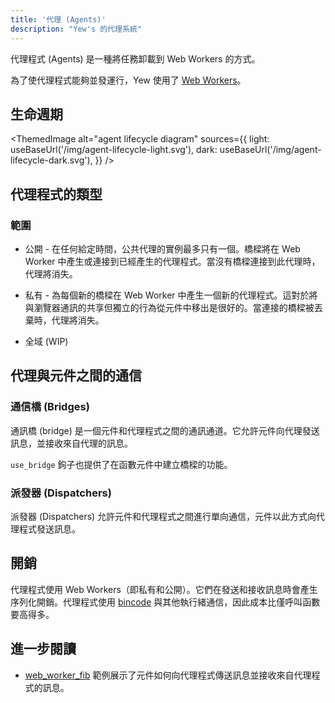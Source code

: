 ```yaml
---
title: '代理 (Agents)'
description: "Yew's 的代理系統"
---
```



代理程式 (Agents) 是一種將任務卸載到 Web Workers 的方式。

為了使代理程式能夠並發運行，Yew 使用了 [Web Workers](https://developer.mozilla.org/en-US/docs/Web/API/Web_Workers_API/Using_web_workers)。

## 生命週期

<!--
The diagram is produced with nomnoml (nomnoml.com),
The code can be found in the <desc> tag of the svgs.
-->

<ThemedImage
    alt="agent lifecycle diagram"
    sources={{
        light: useBaseUrl('/img/agent-lifecycle-light.svg'),
        dark: useBaseUrl('/img/agent-lifecycle-dark.svg'),
    }}
/>

## 代理程式的類型

### 範圍

- 公開 - 在任何給定時間，公共代理的實例最多只有一個。橋樑將在 Web Worker 中產生或連接到已經產生的代理程式。當沒有橋樑連接到此代理時，代理將消失。

- 私有 - 為每個新的橋樑在 Web Worker 中產生一個新的代理程式。這對於將與瀏覽器通訊的共享但獨立的行為從元件中移出是很好的。當連接的橋樑被丟棄時，代理將消失。

- 全域 \(WIP\)

## 代理與元件之間的通信

### 通信橋 (Bridges)

通訊橋 (bridge) 是一個元件和代理程式之間的通訊通道。它允許元件向代理發送訊息，並接收來自代理的訊息。

`use_bridge` 鉤子也提供了在函數元件中建立橋樑的功能。

### 派發器 (Dispatchers)

派發器 (Dispatchers) 允許元件和代理程式之間進行單向通信，元件以此方式向代理程式發送訊息。

## 開銷

代理程式使用 Web Workers（即私有和公開）。它們在發送和接收訊息時會產生序列化開銷。代理程式使用 [bincode](https://github.com/bincode-org/bincode) 與其他執行緒通信，因此成本比僅呼叫函數要高得多。

## 進一步閱讀

- [web_worker_fib](https://github.com/yewstack/yew/tree/master/examples/web_worker_fib) 範例展示了元件如何向代理程式傳送訊息並接收來自代理程式的訊息。
